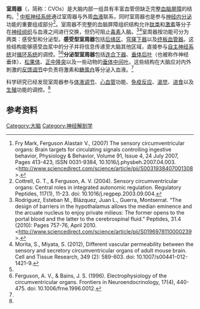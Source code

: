 '''室周器'''（{{lang-en|Circumventricular organs}}，简称：CVOs）是大脑内部一组具有丰富血管但缺乏完整[[血脑屏障|血脑屏障]]的结构。<ref name="Fry">Fry Mark, Ferguson Alastair V., (2007) The sensory circumventricular organs: Brain targets for circulating signals controlling ingestive behavior, Physiology & Behavior, Volume 91, Issue 4, 24 July 2007, Pages 413-423, ISSN 0031-9384, 10.1016/j.physbeh.2007.04.003.
<http://www.sciencedirect.com/science/article/pii/S0031938407001308 {{Wayback|url=http://www.sciencedirect.com/science/article/pii/S0031938407001308 |date=20150924155347 }}>.</ref> [[中枢神经系统|中枢神经系统]]通过室周器与外周[[血液|血液]]联系，同时室周器也是参与[[神经内分泌|神经内分泌]]功能的重要组成部分<ref name="Cottrell">Cottrell, G. T., & Ferguson, A. V. (2004). Sensory circumventricular organs: Central roles in integrated autonomic regulation. Regulatory Peptides, 117(1), 11-23. doi: 10.1016/j.regpep.2003.09.004.</ref>。室周器不完整的血脑屏障组织结构允许[[肽类|肽类]]和[[激素|激素]]等分子在[[神经组织|神经组织]]与血液之间进行交换，但仍可阻止[[毒素|毒素]]入脑。<ref name="Design">Rodríguez, Esteban M., Blázquez, Juan L., Guerra, Montserrat. “The design of barriers in the hypothalamus allows the median eminence and the arcuate nucleus to enjoy private milieus: The former opens to the portal blood and the latter to the cerebrospinal fluid.” Peptides, 31.4 (2010): Pages 757-76, April 2010. <http://www.sciencedirect.com/science/article/pii/S0196978110000239 {{Wayback|url=http://www.sciencedirect.com/science/article/pii/S0196978110000239 |date=20150924165401 }}>.</ref><ref name="Morita">Morita, S., Miyata, S. (2012), Different vascular permeability between the sensory and secretory circumventricular organs of adult mouse brain. Cell and Tissue Research, 349 (2): 589-603. doi: 10.1007/s00441-012-1421-9.</ref>室周器按功能可分为两类：感受型和分泌型。'''感受型室周器'''包括[[后缘区|后缘区]]、[[穹窿下器|穹窿下器]]以及[[终板血管器|终板血管器]]。这些结构能够感受血浆中的分子并将信息传递至大脑其他区域，直接参与[[自主神经系统|自主神经系统]]对[[循环系统|循环系统]]的调控。<ref name="Fry" /><ref name="Ferguson">Ferguson, A. V., & Bains, J. S. (1996). Electrophysiology of the circumventricular organs. Frontiers in Neuroendocrinology, 17(4), 440-475. doi: 10.1006/frne.1996.0012.</ref>'''分泌型室周器'''包括[[连合下器|连合下器]]、[[垂体#垂体后叶|垂体后叶]]（也被称作神经垂体）、[[松果体|松果体]]、[[正中隆突|正中隆突]]以及一些动物的[[垂体#垂体中间叶|垂体中间叶]]。这些结构在大脑应对内外刺激的[[反馈|反馈调节]]中负责将激素和[[糖蛋白|糖蛋白]]等分泌入血液。<ref name="Cottrell" /> 

科学研究已经发现室周器参与[[体液#体液调节|体液调节]]、[[心血管系统|心血管]]功能、[[免疫反应|免疫反应]]、[[口渴|渴觉]]、[[进食|进食]]以及[[生殖|生殖]]功能的调控。<ref name="Cottrell" />

==参考资料==
{{Reflist}}


[[Category:大脑|Category:大脑]]
[[Category:神经解剖学|Category:神经解剖学]]